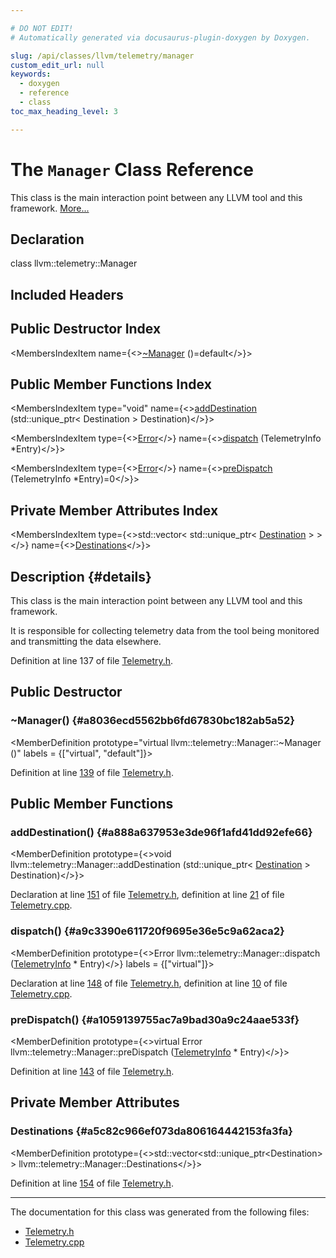 ```yaml
---

# DO NOT EDIT!
# Automatically generated via docusaurus-plugin-doxygen by Doxygen.

slug: /api/classes/llvm/telemetry/manager
custom_edit_url: null
keywords:
  - doxygen
  - reference
  - class
toc_max_heading_level: 3

---
```





# The `Manager` Class Reference

<DoxygenPage pluginConfig={pluginConfig}>

This class is the main interaction point between any LLVM tool and this framework. <a href="#details">More...</a>

## Declaration

<CodeBlock>class llvm::telemetry::Manager</CodeBlock>

## Included Headers

<IncludesList>
<IncludesListItem
  filePath="llvm/Telemetry/Telemetry.h"
  permalink="/docs/api/files/include/include/llvm/include/llvm/telemetry/telemetry-h"
  isLocal="true" />
</IncludesList>

## Public Destructor Index

<MembersIndex>

<MembersIndexItem
  name={<><a href="#a8036ecd5562bb6fd67830bc182ab5a52">~Manager</a> ()=default</>}>
</MembersIndexItem>

</MembersIndex>

## Public Member Functions Index

<MembersIndex>

<MembersIndexItem
  type="void"
  name={<><a href="#a888a637953e3de96f1afd41dd92efe66">addDestination</a> (std::unique&#95;ptr&lt; Destination &gt; Destination)</>}>
</MembersIndexItem>

<MembersIndexItem
  type={<><a href="/docs/api/classes/llvm/error">Error</a></>}
  name={<><a href="#a9c3390e611720f9695e36e5c9a62aca2">dispatch</a> (TelemetryInfo &#42;Entry)</>}>
</MembersIndexItem>

<MembersIndexItem
  type={<><a href="/docs/api/classes/llvm/error">Error</a></>}
  name={<><a href="#a1059139755ac7a9bad30a9c24aae533f">preDispatch</a> (TelemetryInfo &#42;Entry)=0</>}>
</MembersIndexItem>

</MembersIndex>

## Private Member Attributes Index

<MembersIndex>

<MembersIndexItem
  type={<>std::vector&lt; std::unique&#95;ptr&lt; <a href="/docs/api/classes/llvm/telemetry/destination">Destination</a> &gt; &gt;</>}
  name={<><a href="#a5c82c966ef073da806164442153fa3fa">Destinations</a></>}>
</MembersIndexItem>

</MembersIndex>

## Description {#details}

This class is the main interaction point between any LLVM tool and this framework.

It is responsible for collecting telemetry data from the tool being monitored and transmitting the data elsewhere.

Definition at line 137 of file <a href="/docs/api/files/include/include/llvm/include/llvm/telemetry/telemetry-h">Telemetry.h</a>.

<SectionDefinition>

## Public Destructor

### ~Manager() {#a8036ecd5562bb6fd67830bc182ab5a52}

<MemberDefinition
  prototype="virtual llvm::telemetry::Manager::~Manager ()"
  labels = {["virtual", "default"]}>

Definition at line <a href="/docs/api/files/include/include/llvm/include/llvm/telemetry/telemetry-h/#l00139">139</a> of file <a href="/docs/api/files/include/include/llvm/include/llvm/telemetry/telemetry-h">Telemetry.h</a>.
</MemberDefinition>

</SectionDefinition>

<SectionDefinition>

## Public Member Functions

### addDestination() {#a888a637953e3de96f1afd41dd92efe66}

<MemberDefinition
  prototype={<>void llvm::telemetry::Manager::addDestination (std::unique&#95;ptr&lt; <a href="/docs/api/classes/llvm/telemetry/destination">Destination</a> &gt; Destination)</>}>

Declaration at line <a href="/docs/api/files/include/include/llvm/include/llvm/telemetry/telemetry-h/#l00151">151</a> of file <a href="/docs/api/files/include/include/llvm/include/llvm/telemetry/telemetry-h">Telemetry.h</a>, definition at line <a href="/docs/api/files/lib/lib/telemetry/telemetry-cpp/#l00021">21</a> of file <a href="/docs/api/files/lib/lib/telemetry/telemetry-cpp">Telemetry.cpp</a>.
</MemberDefinition>

### dispatch() {#a9c3390e611720f9695e36e5c9a62aca2}

<MemberDefinition
  prototype={<>Error llvm::telemetry::Manager::dispatch (<a href="/docs/api/structs/llvm/telemetry/telemetryinfo">TelemetryInfo</a> &#42; Entry)</>}
  labels = {["virtual"]}>

Declaration at line <a href="/docs/api/files/include/include/llvm/include/llvm/telemetry/telemetry-h/#l00148">148</a> of file <a href="/docs/api/files/include/include/llvm/include/llvm/telemetry/telemetry-h">Telemetry.h</a>, definition at line <a href="/docs/api/files/lib/lib/telemetry/telemetry-cpp/#l00010">10</a> of file <a href="/docs/api/files/lib/lib/telemetry/telemetry-cpp">Telemetry.cpp</a>.
</MemberDefinition>

### preDispatch() {#a1059139755ac7a9bad30a9c24aae533f}

<MemberDefinition
  prototype={<>virtual Error llvm::telemetry::Manager::preDispatch (<a href="/docs/api/structs/llvm/telemetry/telemetryinfo">TelemetryInfo</a> &#42; Entry)</>}>

Definition at line <a href="/docs/api/files/include/include/llvm/include/llvm/telemetry/telemetry-h/#l00143">143</a> of file <a href="/docs/api/files/include/include/llvm/include/llvm/telemetry/telemetry-h">Telemetry.h</a>.
</MemberDefinition>

</SectionDefinition>

<SectionDefinition>

## Private Member Attributes

### Destinations {#a5c82c966ef073da806164442153fa3fa}

<MemberDefinition
  prototype={<>std::vector&lt;std::unique&#95;ptr&lt;Destination&gt; &gt; llvm::telemetry::Manager::Destinations</>}>

Definition at line <a href="/docs/api/files/include/include/llvm/include/llvm/telemetry/telemetry-h/#l00154">154</a> of file <a href="/docs/api/files/include/include/llvm/include/llvm/telemetry/telemetry-h">Telemetry.h</a>.
</MemberDefinition>

</SectionDefinition>

<hr/>

The documentation for this class was generated from the following files:

<ul>
<li><a href="/docs/api/files/include/include/llvm/include/llvm/telemetry/telemetry-h">Telemetry.h</a></li>
<li><a href="/docs/api/files/lib/lib/telemetry/telemetry-cpp">Telemetry.cpp</a></li>
</ul>

</DoxygenPage>
